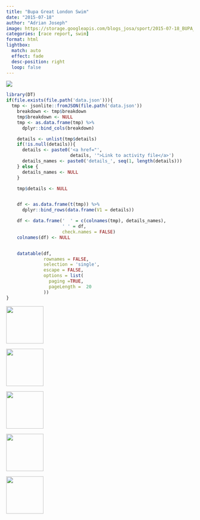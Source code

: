 ```yaml
---
title: "Bupa Great London Swim"
date: "2015-07-18"
author: "Adrian Joseph"
image: https://storage.googleapis.com/blogs_josa/sport/2015-07-18_BUPA_GREAT_LONDON_SWIM/img/00.png
categories: [race report, swim]
format: html
lightbox:
  match: auto
  effect: fade
  desc-position: right
  loop: false
---
```

![](https://storage.googleapis.com/blogs_josa/sport/2015-07-18_BUPA_GREAT_LONDON_SWIM/img/00.png)

```r
library(DT)
if(file.exists(file.path('data.json'))){
  tmp <- jsonlite::fromJSON(file.path('data.json'))
    breakdown <- tmp$breakdown
    tmp$breakdown <- NULL
    tmp <- as.data.frame(tmp) %>%
      dplyr::bind_cols(breakdown)

    details <- unlist(tmp$details)
    if(!is.null(details)){
      details <- paste0('<a href="',
                        details, '">Link to activity file</a>')
      details_names <- paste0('details_', seq(1, length(details)))
    } else {
      details_names <- NULL
    }

    tmp$details <- NULL


    df <- as.data.frame(t(tmp)) %>%
      dplyr::bind_rows(data.frame(V1 = details))

    df <- data.frame('  ' = c(colnames(tmp), details_names),
                     ' ' = df,
                     check.names = FALSE)
    colnames(df) <- NULL


    datatable(df,
              rownames = FALSE,
              selection = 'single',
              escape = FALSE,
              options = list(
                paging =TRUE,
                pageLength =  20
              ))
}
```





::: {layout-ncol=4}
![](https://storage.googleapis.com/blogs_josa/sport/2015-07-18_BUPA_GREAT_LONDON_SWIM/img/00.png){ width="100" group="hi" }

![](https://storage.googleapis.com/blogs_josa/sport/2015-07-18_BUPA_GREAT_LONDON_SWIM/img/01.png){ width="100" group="hi" }

![](https://storage.googleapis.com/blogs_josa/sport/2015-07-18_BUPA_GREAT_LONDON_SWIM/img/02.png){ width="100" group="hi" }

![](https://storage.googleapis.com/blogs_josa/sport/2015-07-18_BUPA_GREAT_LONDON_SWIM/img/03.png){ width="100" group="hi" }

![](https://storage.googleapis.com/blogs_josa/sport/2015-07-18_BUPA_GREAT_LONDON_SWIM/img/04.jpg){ width="100" group="hi" }


:::
